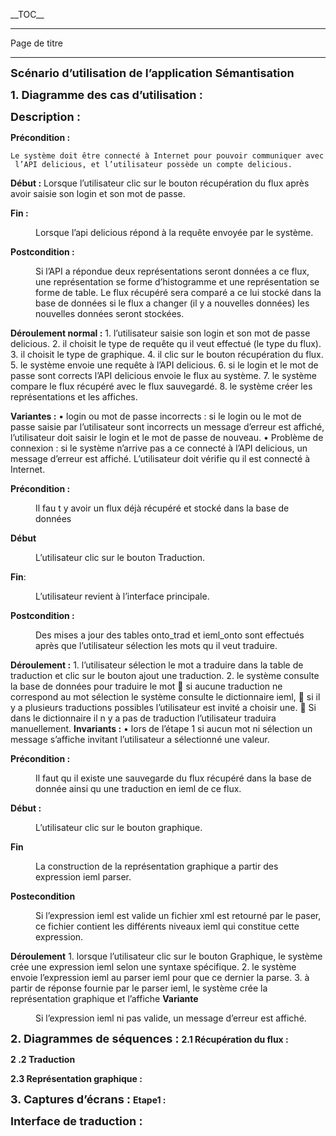 __TOC__
----
Page de titre
----
<font size = "4">'''Scénario d<nowiki>’</nowiki>utilisation de l<nowiki>’</nowiki>application Sémantisation'''</font>

<font size = "4">'''1. Diagramme des cas d<nowiki>’</nowiki>utilisation :'''</font>
























<font size = "4">'''Description :'''</font>

<font size = "4">'''                            '''</font>


'''Précondition :'''
 Le système doit être connecté à Internet pour pouvoir communiquer avec l<nowiki>’</nowiki>API delicious, et l<nowiki>’</nowiki>utilisateur possède un compte delicious.

'''Début :'''
Lorsque l<nowiki>’</nowiki>utilisateur  clic sur le bouton récupération du flux après avoir saisie son login et son mot de passe.

'''Fin :'''
:Lorsque l<nowiki>’</nowiki>api delicious répond à la requête envoyée par le système.



'''Postcondition :'''
:Si l<nowiki>’</nowiki>API a répondue deux représentations seront données a ce flux, une représentation se forme d<nowiki>’</nowiki>histogramme et une représentation se forme de table. Le flux récupéré sera comparé a ce lui stocké dans la base de données si le flux a changer (il y a nouvelles données) les nouvelles données seront stockées.

'''Déroulement normal :'''
1.	l<nowiki>’</nowiki>utilisateur saisie son login et son  mot de passe delicious.
2.	il choisit le  type de requête qu il veut effectué (le type du flux).
3.	il choisit le type de graphique.
4.	 il clic sur le bouton récupération du flux.
5.	le système envoie une requête à l<nowiki>’</nowiki>API delicious.
6.	 si le login et le mot de passe sont corrects l<nowiki>’</nowiki>API delicious envoie le flux au système.
7.	le système compare le flux récupéré avec le flux sauvegardé.
8.	le système créer les représentations et les affiches.


''' Variantes :'''
•	login ou mot de passe incorrects : si le login ou le mot de passe saisie par l<nowiki>’</nowiki>utilisateur sont incorrects un message d<nowiki>’</nowiki>erreur est affiché, l<nowiki>’</nowiki>utilisateur doit saisir le login et le mot de passe de  nouveau.
•	Problème de connexion : si le système n<nowiki>’</nowiki>arrive pas a ce connecté à l<nowiki>’</nowiki>API delicious, un message d<nowiki>’</nowiki>erreur est affiché. L<nowiki>’</nowiki>utilisateur doit vérifie qu  il est connecté à Internet.






'''Précondition :'''
:Il fau t y avoir un flux  déjà récupéré et stocké dans la base de données

'''Début'''
:L<nowiki>’</nowiki>utilisateur clic sur le bouton Traduction.

'''Fin ''':
:L<nowiki>’</nowiki>utilisateur revient à l<nowiki>’</nowiki>interface principale.

'''Postcondition :'''
:Des mises a jour des tables onto_trad et ieml_onto sont effectués après  que l<nowiki>’</nowiki>utilisateur  sélection les mots qu il veut traduire.

'''Déroulement :'''
1.	l<nowiki>’</nowiki>utilisateur sélection  le mot a traduire dans la table de traduction et clic sur le bouton ajout une traduction.
2.	le système consulte la base de données pour traduire le mot
	si aucune traduction ne correspond au mot sélection le système consulte le dictionnaire ieml,
	si il y a plusieurs traductions possibles l<nowiki>’</nowiki>utilisateur est invité a choisir une.
	Si dans le dictionnaire il n y a pas de traduction l<nowiki>’</nowiki>utilisateur traduira manuellement.
'''Invariants :'''
•	lors de l<nowiki>’</nowiki>étape 1 si aucun mot ni sélection un message s<nowiki>’</nowiki>affiche invitant l<nowiki>’</nowiki>utilisateur a sélectionné une valeur.








'''Précondition :'''
:Il faut qu il existe une sauvegarde du flux récupéré dans la base de donnée ainsi  qu une traduction en ieml de ce flux.

'''Début :'''
:L<nowiki>’</nowiki>utilisateur clic sur le bouton graphique.
'''Fin'''
:La construction de la représentation graphique a partir des expression ieml parser.

'''Postecondition'''
:Si l<nowiki>’</nowiki>expression ieml est valide un fichier xml est retourné par le paser, ce fichier contient les différents niveaux ieml qui constitue cette expression.


'''Déroulement'''
1.	lorsque l<nowiki>’</nowiki>utilisateur clic sur le bouton Graphique, le système crée une expression ieml selon une syntaxe spécifique.
2.	 le système envoie l<nowiki>’</nowiki>expression ieml au parser ieml pour que ce dernier la parse.
3. à partir de réponse fournie par le parser ieml, le système crée la représentation graphique et l<nowiki>’</nowiki>affiche
'''Variante'''
:Si l<nowiki>’</nowiki>expression ieml ni pas valide, un message d<nowiki>’</nowiki>erreur est affiché.













<font size = "4">'''2. Diagrammes de séquences :'''</font>
'''2.1 Récupération du flux :'''


















'''2 .2 Traduction'''

























'''2.3 Représentation graphique :'''
















<font size = "4">'''3. Captures d<nowiki>’</nowiki>écrans :'''</font>
'''Etape1 :'''
























































































<font size = "4">'''Interface de traduction :'''</font>


